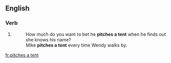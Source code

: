==English==

===Verb===
{{head|en|verb form}}

# {{en-third-person singular of|pitch a tent}}
#: How much do you want to bet he '''pitches a tent''' when he finds out she knows his name?
#: Mike '''pitches a tent''' every time Wendy walks by.

[[fr:pitches a tent]]